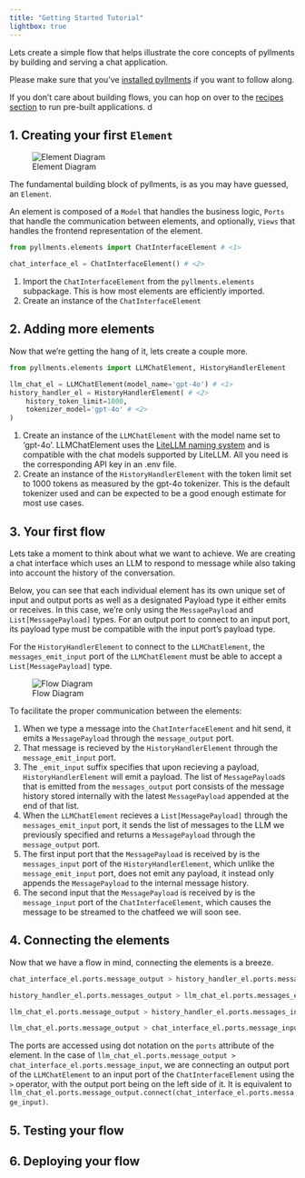 ```yaml
---
title: "Getting Started Tutorial"
lightbox: true
---
```

Lets create a simple flow that helps illustrate the core concepts of pyllments by building and serving a chat application. 

Please make sure that you've [installed pyllments](/installation.qmd) if you want to follow along.

If you don't care about building flows, you can hop on over to the [recipes section](/recipes) to run pre-built applications. d

## 1. Creating your first `Element` 

:::{.column-margin}
![Element Diagram](getting_started_element.jpg)
:::

The fundamental building block of pyllments, is as you may have guessed, an `Element`. 


An element is composed of a `Model` that handles the business logic, `Ports` that handle the communication between elements, and optionally, `Views` that handles the frontend representation of the element.

```python
from pyllments.elements import ChatInterfaceElement # <1> 

chat_interface_el = ChatInterfaceElement() # <2>
```
1. Import the `ChatInterfaceElement` from the `pyllments.elements` subpackage. This is how most elements are efficiently imported.
2. Create an instance of the `ChatInterfaceElement`

## 2. Adding more elements
Now that we're getting the hang of it, lets create a couple more.

```python
from pyllments.elements import LLMChatElement, HistoryHandlerElement

llm_chat_el = LLMChatElement(model_name='gpt-4o') # <1>
history_handler_el = HistoryHandlerElement( # <2>
    history_token_limit=1000, 
    tokenizer_model='gpt-4o' # <2>
)

```
1. Create an instance of the `LLMChatElement` with the model name set to 'gpt-4o'. LLMChatElement uses the [LiteLLM naming system](https://models.litellm.ai) and is compatible with the chat models supported by LiteLLM. All you need is the corresponding API key in an .env file.
2. Create an instance of the `HistoryHandlerElement` with the token limit set to 1000 tokens as measured by the gpt-4o tokenizer. This is the default tokenizer used and can be expected to be a good enough estimate for most use cases.

## 3. Your first flow

Lets take a moment to think about what we want to achieve. We are creating a chat interface which uses an LLM to respond to message while also taking into account the history of the conversation.

Below, you can see that each individual element has its own unique set of input and output ports as well as a designated Payload type it either emits or receives. In this case, we're only using the `MessagePayload` and `List[MessagePayload]` types. For an output port to connect to an input port, its payload type must be compatible with the input port's payload type. 

For the `HistoryHandlerElement` to connect to the `LLMChatElement`, the `messages_emit_input` port of the `LLMChatElement` must be able to accept a `List[MessagePayload]` type.

![Flow Diagram](getting_started_flow.jpg){.column-page}

To facilitate the proper communication between the elements:

1. When we type a message into the `ChatInterfaceElement` and hit send, it emits a `MessagePayload` through the `message_output` port.
2. That message is recieved by the `HistoryHandlerElement` through the `message_emit_input` port.
3. The `_emit_input` suffix specifies that upon recieving a payload, `HistoryHandlerElement` will emit a payload. The list of `MessagePayload`s that is emitted from the `messages_output` port consists of the message history stored internally with the latest `MessagePayload` appended at the end of that list.
4. When the `LLMChatElement` recieves a `List[MessagePayload]` through the `messages_emit_input` port, it sends the list of messages to the LLM we previously specified and returns a `MessagePayload` through the `message_output` port.
5. The first input port that the `MessagePayload` is received by is the `messages_input` port of the `HistoryHandlerElement`, which unlike the `message_emit_input` port, does not emit any payload, it instead only appends the `MessagePayload` to the internal message history.
6. The second input that the `MessagePayload` is received by is the `message_input` port of the `ChatInterfaceElement`, which causes the message to be streamed to the chatfeed we will soon see. 

## 4. Connecting the elements

Now that we have a flow in mind, connecting the elements is a breeze.

```python
chat_interface_el.ports.message_output > history_handler_el.ports.message_emit_input

history_handler_el.ports.messages_output > llm_chat_el.ports.messages_emit_input

llm_chat_el.ports.message_output > history_handler_el.ports.messages_input

llm_chat_el.ports.message_output > chat_interface_el.ports.message_input
```

The ports are accessed using dot notation on the `ports` attribute of the element.
In the case of `llm_chat_el.ports.message_output > chat_interface_el.ports.message_input`, we are connecting an output port of the `LLMChatElement` to an input port of the `ChatInterfaceElement` using the `>` operator, with the output port being on the left side of it. It is equivalent to `llm_chat_el.ports.message_output.connect(chat_interface_el.ports.message_input)`.


## 5. Testing your flow
## 6. Deploying your flow